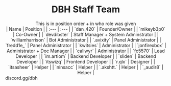 
<h1 align="center"> DBH Staff Team </h1>
<div align="center"> This is in position order + in who role was given </div>

<div align="center">
| Name | Position |
| :--- | :--- | 
| `dan_420` | Founder/Owner |
| `mikeyb3p0` | Co-Owner | 
| `devdibster` | Staff Manager + System Adminstrator | 
| `williamharrison` | Bot Administrator | 
| `.avixity` | Panel Administrator | 
| `fredd1e_` | Panel Administrator | 
| `kwitsies` | Administrator | 
| `jonfirexbox` | Administrator + Doc Manager | 
| `caliwyr` | Administrator | 
| `fc5570` | Lead Developer | 
| `im.artiom` | Backend Developer | 
| `sliden` | Backend Developer | 
| `itswizq` | Frontend Developer | 
| `r.qlx` | Designer | 
| `itsasheer` | Helper | 
| `ninsacc` | Helper | 
| `.akshtt.` | Helper | 
| `_audir8` | Helper |
</div>


<DiscordMessages>
						<DiscordMessage
							author="Jonfirexbox"
							avatar="https://avatars.githubusercontent.com/u/66625200?v=4"
              roleName='Admin'
							roleColor='#f9d61b'
							roleIcon='https://cdn.discordapp.com/role-icons/898041747219828796/795d9698b91d759e68842ac64aaebe7a.png?format=webp&quality=lossless'
	> 
discord.gg/dbh
							<DiscordAttachments slot="attachments">
								<DiscordInvite
									name="DanBot Hosting Community | DBH"
									url="https://discord.gg/dbh"
									icon="https://cdn.discordapp.com/icons/639477525927690240/a_49d7c78e2c9cf025e1089fac1542ea94.gif"
									online={1307}
									members={7271}
								></DiscordInvite>
							</DiscordAttachments>
						</DiscordMessage>
					</DiscordMessages>
